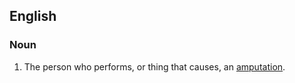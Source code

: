 ==English==

===Noun===
{{en-noun}}

#The person who performs, or thing that causes, an [[amputation]].